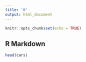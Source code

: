 ```yaml
---
title: '0'
output: html_document
---
```


```r
knitr::opts_chunk$set(echo = TRUE)
```

## R Markdown


```r
head(cars)
```

